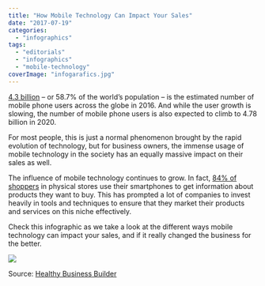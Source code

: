 ```yaml
---
title: "How Mobile Technology Can Impact Your Sales"
date: "2017-07-19"
categories: 
  - "infographics"
tags: 
  - "editorials"
  - "infographics"
  - "mobile-technology"
coverImage: "infogarafics.jpg"
---
```


[4.3 billion](https://www.emarketer.com/Article/Mobile-Phone-Smartphone-Usage-Varies-Globally/1014738) – or 58.7% of the world’s population – is the estimated number of mobile phone users across the globe in 2016. And while the user growth is slowing, the number of mobile phone users is also expected to climb to 4.78 billion in 2020.

For most people, this is just a normal phenomenon brought by the rapid evolution of technology, but for business owners, the immense usage of mobile technology in the society has an equally massive impact on their sales as well.

The influence of mobile technology continues to grow. In fact, [84% of shoppers](https://www.business.com/articles/how-mobile-technology-is-changing-retail/) in physical stores use their smartphones to get information about products they want to buy. This has prompted a lot of companies to invest heavily in tools and techniques to ensure that they market their products and services on this niche effectively.

Check this infographic as we take a look at the different ways mobile technology can impact your sales, and if it really changed the business for the better.

![](/images/blog-images/d71a25_8df3e6fc30764f53b8245836caf4dd30~mv2.png)

Source: [Healthy Business Builder](http://www.healthybusinessbuilder.com/single-post/How-Mobile-Technology-Can-Impact-Your-Sales-Infographic)
